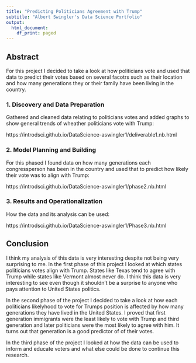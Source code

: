 ```yaml
---
title: "Predicting Politicians Agreement with Trump"
subtitle: "Albert Swingler's Data Science Portfolio"
output:
  html_document:
    df_print: paged
---
```


## Abstract

For this project I decided to take a look at how politicians vote and used that data to predict their votes based on several facotrs such as their location and how many generations they or their family have been living in the country.

### 1. Discovery and Data Preparation

Gathered and cleaned data relating to politicians votes and added graphs to show general trends of wheather politicians vote with Trump:

https://introdsci.github.io/DataScience-aswingler1/deliverable1.nb.html

### 2. Model Planning and Building

For this phased I found data on how many generations each congressperson has been in the country and used that to predict how likely their vote was to align with Trump:

https://introdsci.github.io/DataScience-aswingler1/phase2.nb.html

### 3. Results and Operationalization

How the data and its analysis can be used:

https://introdsci.github.io/DataScience-aswingler1/Phase3.nb.html



## Conclusion
I think my analysis of this data is very interesting despite not being very surprising to me. In the first phase of this project I looked at which states politicians votes align with Trump. States like Texas tend to agree with Trump while states like Vermont almost never do. I think this data is very interesting to see even though it shouldn't be a surprise to anyone who pays attention to United States politics. 

In the second phase of the project I decided to take a look at how each politicians likelyhood to vote for Trumps position is affected by how many generations they have lived in the United States. I proved that first generation immigrants were the least likely to vote with Trump and third generation and later politicians were the most likely to agree with him. It turns out that generation is a good predictor of of their votes.

In the third phase of the project I looked at how the data can be used to inform and educate voters and what else could be done to continue this research.